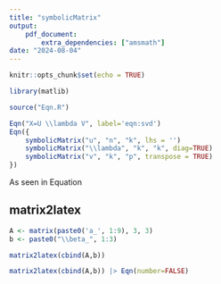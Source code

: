 ```yaml
---
title: "symbolicMatrix"
output: 
    pdf_document:
        extra_dependencies: ["amsmath"]
date: "2024-08-04"
---
```


```r
knitr::opts_chunk$set(echo = TRUE)
```

```r
library(matlib)

source("Eqn.R")
```

```r
Eqn("X=U \\lambda V", label='eqn:svd')
Eqn({
    symbolicMatrix("u", "n", "k", lhs = '')
    symbolicMatrix("\\lambda", "k", "k", diag=TRUE)
    symbolicMatrix("v", "k", "p", transpose = TRUE)
})
```

As seen in Equation \ref{eqn:svd} \ldots

## matrix2latex

```r
A <- matrix(paste0('a_', 1:9), 3, 3)
b <- paste0("\\beta_", 1:3)
```

```r
matrix2latex(cbind(A,b))
```

```r
matrix2latex(cbind(A,b)) |> Eqn(number=FALSE)
```





